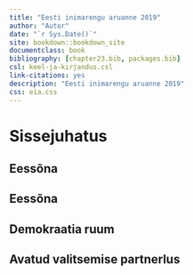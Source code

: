 ```yaml
--- 
title: "Eesti inimarengu aruanne 2019"
author: "Autor"
date: "`r Sys.Date()`"
site: bookdown::bookdown_site
documentclass: book
bibliography: [chapter23.bib, packages.bib]
csl: keel-ja-kirjandus.csl
link-citations: yes
description: "Eesti inimarengu aruanne 2019"
css: eia.css
---
```


# Sissejuhatus {-#chapter0}

## Eessõna {-#chapter01}

## Eessõna {-#chapter02}

## Demokraatia ruum {-#chapter03}

## Avatud valitsemise partnerlus {-#chapter04}